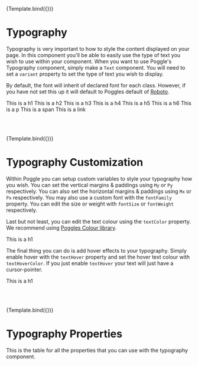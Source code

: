 
<Meta title="Styling/Typography" component={Text} />


<Story name="Intro" args={{}}>
  {Template.bind({})}
</Story>

# Typography
Typography is very important to how to style the content displayed on your page. In this component you'll be able to easily use the type of text you wish to use within your component. When you want to
use Poggle's Typography component, simply make a `Text` component. You will need to set a `variant` property to set the type of text you wish to display.

By default, the font will inherit of declared font for each class. However, if you have not set this up it will default to Poggles default of [Roboto](https://fonts.google.com/specimen/Roboto).

<Canvas>
  <FlexCol>
    <Text variant={"h1"}>This is a h1</Text>
    <Text variant={"h2"}>This is a h2</Text>
    <Text variant={"h3"}>This is a h3</Text>
    <Text variant={"h4"}>This is a h4</Text>
    <Text variant={"h5"}>This is a h5</Text>
    <Text variant={"h6"}>This is a h6</Text>
    <Text variant={"p"}>This is a p</Text>
    <Text variant={"span"}>This is a span</Text>
    <Text variant={"a"}>This is a link</Text>
  </FlexCol>
</Canvas>

<br /><br/>

<Story name="Typography Customization" args={{}}>
  {Template.bind({})}
</Story>

# Typography Customization
Within Poggle you can setup custom variables to style your typography how you wish. You can set the vertical margins & paddings using `My` or `Py` respectively. You can also set the horizontal margins & paddings using `Mx` or `Px` respectively.
You may also use a custom font with the `fontFamily` property. You can edit the size or weight with `fontSize` or `fontWeight` respectively.

Last but not least, you can edit the text colour using the `textColor` property. We recommend using [Poggles Colour library](/docs/styling-colours--intro).

<Canvas>
  <Text variant="h1" fontSize={5} My={2} textColor={Red['500']}>This is a h1</Text>
</Canvas>

The final thing you can do is add hover effects to your typography. Simply enable hover with the `textHover` property and set the hover text colour with `textHoverColor`. If you just enable `textHover` your text will just have a cursor-pointer.

<Canvas>
  <Text variant="h1" fontSize={10} My={2} textColor={Black} textHover={true} textHoverColor={Pink['500']}>This is a h1</Text>
</Canvas>

<br/><br/>

<Story name="Typography Props" args={{}}>
  {Template.bind({})}
</Story>

# Typography Properties
This is the table for all the properties that you can use with the typography component.

<ArgsTable for={Text} />
